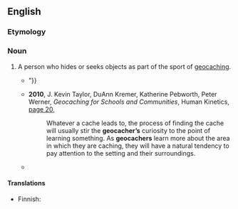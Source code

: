 ==English==

===Etymology===
{{suffix|en|geocache|er}}

===Noun===
{{en-noun}}

# A person who hides or seeks objects as part of the sport of [[geocaching]].
#* {{quote-text|lang=en|year=2008|author=Colleen Coble|title=Abomination|page=20|url=http://books.google.com/books?id=IFvfhsdPfNkC&pg=PA20&dq=%22Geocacher%7CGeocachers%22&hl=en&ei=EOFsTs2BO8OXiQfnncDtBA&sa=X&oi=book_result&ct=result&resnum=3&ved=0CDQQ6AEwAjgK#v=onepage&q=%22Geocacher%7CGeocachers%22&f=false|passage=“Couple of '''geocachers''' found a floater at Wilson's Pond about an hour ago. Nasty. The perp took her tongue and her face. {{...}}”}}
#* '''2010''', J. Kevin Taylor, DuAnn Kremer, Katherine Pebworth, Peter Werner, ''Geocaching for Schools and Communities'', Human Kinetics, [http://books.google.com/books?id=QcnVlRPbaa4C&pg=PA20&dq=%22Geocacher|Geocachers%22&hl=en&ei=Z91sTueEBYySiAer9czbBA&sa=X&oi=book_result&ct=result&resnum=8&ved=0CFIQ6AEwBw#v=onepage&q=%22Geocacher|Geocachers%22&f=false page 20],
#*: Whatever a cache leads to, the process of finding the cache will usually stir the '''geocacher’s''' curiosity to the point of learning something. As '''geocachers''' learn more about the area in which they are caching, they will have a natural tendency to pay attention to the setting and their surroundings.
#* {{quote-text|lang=en|year=2011|author=Terry Marsh|title=Geocaching in the UK|page=113|url=http://books.google.com/books?id=XsB8sDXleTgC&pg=PA113&dq=%22Geocacher%7CGeocachers%22&hl=en&ei=Z91sTueEBYySiAer9czbBA&sa=X&oi=book_result&ct=result&resnum=4&ved=0CD0Q6AEwAw#v=onepage&q=%22Geocacher%7CGeocachers%22&f=false|passage=Like any outdoor activity, geocaching involves some inherent risk, and many '''geocachers''' enjoy manageable risks.}}

====Translations====
{{trans-top|person who hides or seeks objects as part of the sport of geocaching}}
* Finnish: {{t|fi|geokätköilijä}}
{{trans-mid}}
{{trans-bottom}}